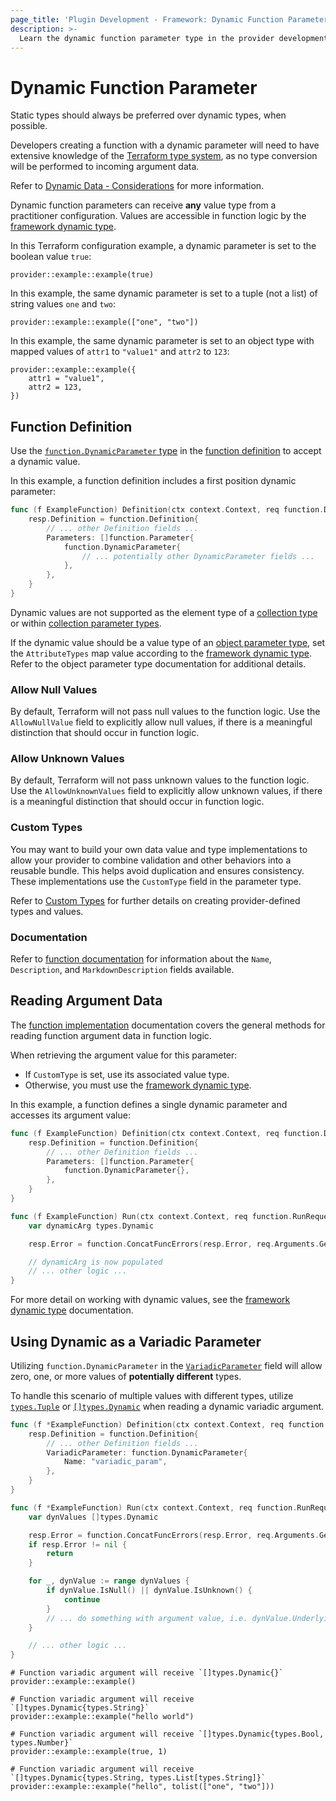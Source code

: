 ```yaml
---
page_title: 'Plugin Development - Framework: Dynamic Function Parameter'
description: >-
  Learn the dynamic function parameter type in the provider development framework.
---
```


# Dynamic Function Parameter

<Tip>

Static types should always be preferred over dynamic types, when possible.

Developers creating a function with a dynamic parameter will need to have extensive knowledge of the [Terraform type system](/terraform/language/expressions/types), as no type conversion will be performed to incoming argument data.

Refer to [Dynamic Data - Considerations](/terraform/plugin/framework/handling-data/dynamic-data#considerations) for more information.

</Tip>

Dynamic function parameters can receive **any** value type from a practitioner configuration. Values are accessible in function logic by the [framework dynamic type](/terraform/plugin/framework/handling-data/types/dynamic).

In this Terraform configuration example, a dynamic parameter is set to the boolean value `true`:

```hcl
provider::example::example(true)
```

In this example, the same dynamic parameter is set to a tuple (not a list) of string values `one` and `two`:

```hcl
provider::example::example(["one", "two"])
```

In this example, the same dynamic parameter is set to an object type with mapped values of `attr1` to `"value1"` and `attr2` to `123`:

```hcl
provider::example::example({
    attr1 = "value1",
    attr2 = 123,
})
```

## Function Definition

Use the [`function.DynamicParameter` type](https://pkg.go.dev/github.com/hashicorp/terraform-plugin-framework/function#DynamicParameter) in the [function definition](/terraform/plugin/framework/functions/implementation#definition-method) to accept a dynamic value.

In this example, a function definition includes a first position dynamic parameter:

```go
func (f ExampleFunction) Definition(ctx context.Context, req function.DefinitionRequest, resp *function.DefinitionResponse) {
    resp.Definition = function.Definition{
        // ... other Definition fields ...
        Parameters: []function.Parameter{
            function.DynamicParameter{
                // ... potentially other DynamicParameter fields ...
            },
        },
    }
}
```

Dynamic values are not supported as the element type of a [collection type](/terraform/plugin/framework/handling-data/types#collection-types) or within [collection parameter types](/terraform/plugin/framework/functions/parameters#collection-parameter-types).

If the dynamic value should be a value type of an [object parameter type](/terraform/plugin/framework/functions/parameters#object-parameter-type), set the `AttributeTypes` map value according to the [framework dynamic type](/terraform/plugin/framework/handling-data/types/dynamic). Refer to the object parameter type documentation for additional details.

### Allow Null Values

By default, Terraform will not pass null values to the function logic. Use the `AllowNullValue` field to explicitly allow null values, if there is a meaningful distinction that should occur in function logic.

### Allow Unknown Values

By default, Terraform will not pass unknown values to the function logic. Use the `AllowUnknownValues` field to explicitly allow unknown values, if there is a meaningful distinction that should occur in function logic.

### Custom Types

You may want to build your own data value and type implementations to allow your provider to combine validation and other behaviors into a reusable bundle. This helps avoid duplication and ensures consistency. These implementations use the `CustomType` field in the parameter type.

Refer to [Custom Types](/terraform/plugin/framework/handling-data/types/custom) for further details on creating provider-defined types and values.

### Documentation

Refer to [function documentation](/terraform/plugin/framework/functions/documentation) for information about the `Name`, `Description`, and `MarkdownDescription` fields available.

## Reading Argument Data

The [function implementation](/terraform/plugin/framework/functions/implementation) documentation covers the general methods for reading function argument data in function logic.

When retrieving the argument value for this parameter:

* If `CustomType` is set, use its associated value type.
* Otherwise, you must use the [framework dynamic type](/terraform/plugin/framework/handling-data/types/dynamic).

In this example, a function defines a single dynamic parameter and accesses its argument value:

```go
func (f ExampleFunction) Definition(ctx context.Context, req function.DefinitionRequest, resp *function.DefinitionResponse) {
    resp.Definition = function.Definition{
        // ... other Definition fields ...
        Parameters: []function.Parameter{
            function.DynamicParameter{},
        },
    }
}

func (f ExampleFunction) Run(ctx context.Context, req function.RunRequest, resp *function.RunResponse) {
    var dynamicArg types.Dynamic

    resp.Error = function.ConcatFuncErrors(resp.Error, req.Arguments.Get(ctx, &dynamicArg))

    // dynamicArg is now populated
    // ... other logic ...
}
```

For more detail on working with dynamic values, see the [framework dynamic type](/terraform/plugin/framework/handling-data/types/dynamic) documentation.

## Using Dynamic as a Variadic Parameter

Utilizing `function.DynamicParameter` in the [`VariadicParameter`](/terraform/plugin/framework/functions/implementation#reading-variadic-parameter-argument-data) field will allow zero, one, or more values of **potentially different** types.

To handle this scenario of multiple values with different types, utilize [`types.Tuple`](/terraform/plugin/framework/handling-data/types/tuple) or [`[]types.Dynamic`](/terraform/plugin/framework/handling-data/types/dynamic) when reading a dynamic variadic argument.

```go
func (f *ExampleFunction) Definition(ctx context.Context, req function.DefinitionRequest, resp *function.DefinitionResponse) {
    resp.Definition = function.Definition{
        // ... other Definition fields ...
        VariadicParameter: function.DynamicParameter{
            Name: "variadic_param",
        },
    }
}

func (f *ExampleFunction) Run(ctx context.Context, req function.RunRequest, resp *function.RunResponse) {
    var dynValues []types.Dynamic

    resp.Error = function.ConcatFuncErrors(resp.Error, req.Arguments.Get(ctx, &dynValues))
    if resp.Error != nil {
        return
    }

    for _, dynValue := range dynValues {
        if dynValue.IsNull() || dynValue.IsUnknown() {
            continue
        }
        // ... do something with argument value, i.e. dynValue.UnderlyingValue() ...
    }

    // ... other logic ...
}

```


```hcl
# Function variadic argument will receive `[]types.Dynamic{}`
provider::example::example()

# Function variadic argument will receive `[]types.Dynamic{types.String}`
provider::example::example("hello world")

# Function variadic argument will receive `[]types.Dynamic{types.Bool, types.Number}`
provider::example::example(true, 1)

# Function variadic argument will receive `[]types.Dynamic{types.String, types.List[types.String]}`
provider::example::example("hello", tolist(["one", "two"]))
```
